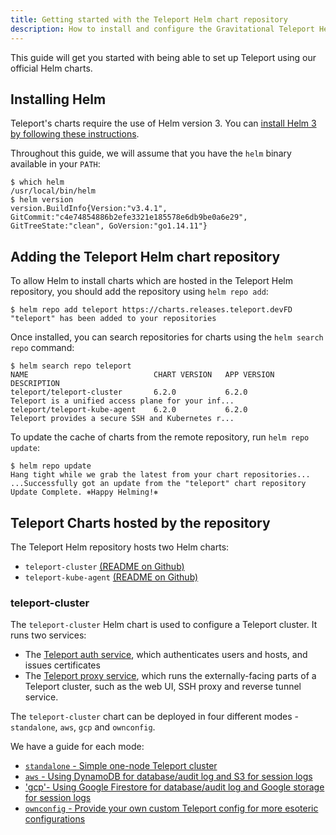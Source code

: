 ```yaml
---
title: Getting started with the Teleport Helm chart repository
description: How to install and configure the Gravitational Teleport Helm chart repository
---
```


This guide will get you started with being able to set up Teleport using our official Helm charts.

## Installing Helm

Teleport's charts require the use of Helm version 3. You can [install Helm 3 by following these instructions](https://helm.sh/docs/intro/install/).

Throughout this guide, we will assume that you have the `helm` binary available in your `PATH`:

```shell
$ which helm
/usr/local/bin/helm
$ helm version
version.BuildInfo{Version:"v3.4.1", GitCommit:"c4e74854886b2efe3321e185578e6db9be0a6e29", GitTreeState:"clean", GoVersion:"go1.14.11"}
```

## Adding the Teleport Helm chart repository

To allow Helm to install charts which are hosted in the Teleport Helm repository, you should add the repository using `helm repo add`:

```shell
$ helm repo add teleport https://charts.releases.teleport.devFD
"teleport" has been added to your repositories
```

Once installed, you can search repositories for charts using the `helm search repo` command:

```shell
$ helm search repo teleport
NAME                            CHART VERSION   APP VERSION     DESCRIPTION
teleport/teleport-cluster       6.2.0           6.2.0           Teleport is a unified access plane for your inf...
teleport/teleport-kube-agent    6.2.0           6.2.0           Teleport provides a secure SSH and Kubernetes r...
```

To update the cache of charts from the remote repository, run `helm repo update`:

```shell
$ helm repo update
Hang tight while we grab the latest from your chart repositories...
...Successfully got an update from the "teleport" chart repository
Update Complete. ⎈Happy Helming!⎈
```

## Teleport Charts hosted by the repository

The Teleport Helm repository hosts two Helm charts:

- `teleport-cluster` [(README on Github)](https://github.com/gravitational/teleport/tree/master/examples/chart/teleport-cluster)
- `teleport-kube-agent` [(README on Github)](https://github.com/gravitational/teleport/tree/master/examples/chart/teleport-kube-agent)

### teleport-cluster

The `teleport-cluster` Helm chart is used to configure a Teleport cluster. It runs two services:

- The [Teleport auth service](../../architecture/authentication.mdx), which authenticates users and hosts, and issues certificates
- The [Teleport proxy service](../../architecture/proxy.mdx), which runs the externally-facing parts of a Teleport cluster, such as the web UI, SSH proxy and reverse tunnel service.

The `teleport-cluster` chart can be deployed in four different modes - `standalone`, `aws`, `gcp` and `ownconfig`.

We have a guide for each mode:

- [`standalone` - Simple one-node Teleport cluster](./standalone.mdx)
- [`aws` - Using DynamoDB for database/audit log and S3 for session logs](./aws.mdx)
- ['gcp'- Using Google Firestore for database/audit log and Google storage for session logs](./gcp.mdx)
- [`ownconfig` - Provide your own custom Teleport config for more esoteric configurations](./ownconfig.mdx)
